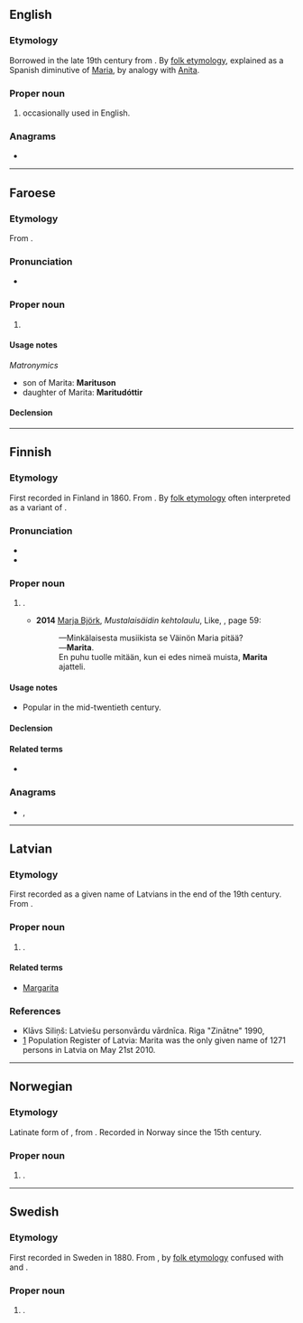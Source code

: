 {{also|marita|mãritã|mărita|märita}}
==English==

===Etymology===
Borrowed in the late 19th century from {{etyl|no|en}} {{m|no|Marita}}. By [[folk etymology]], explained as a Spanish diminutive of [[Maria]], by analogy with [[Anita]].

===Proper noun===
{{en-proper noun}}

# {{given name|female|from=Ancient Greek}} occasionally used in English.

===Anagrams===
* {{anagrams|en|Amrita|Imatra|amrita|tamari}}

----

==Faroese==

===Etymology===
From {{der|fo|no|Marita}}.

===Pronunciation===
* {{IPA|/ˈmɛaːɹɪta/|lang=fo}}
*: {{rhymes|ɛaːɹɪta|lang=fo}}

===Proper noun===
{{head|fo|proper noun|g=f}}

# {{given name|female|lang=fo}}

====Usage notes====
''Matronymics''
* son of Marita: '''Marituson'''
* daughter of Marita: '''Maritudóttir'''

====Declension====
{{fo-decl-proper-noun-s-indef|Marita|Maritu|Maritu|Maritu}}

----

==Finnish==

===Etymology===
First recorded in Finland in 1860. From {{etyl|no|fi}} {{m|no|Marita}}. By [[folk etymology]] often interpreted as a variant of {{m|fi|Maria}}.

===Pronunciation===
* {{IPA|lang=fi|[ˈmɑritɑ]}}
* {{hyphenation|Ma|ri|ta|lang=fi}}

===Proper noun===
{{fi-proper noun}}

# {{given name|female|lang=fi}}.
#* '''2014''' [[w:fi:Marja Björk|Marja Björk]], ''Mustalaisäidin kehtolaulu'', Like, {{ISBN|978-952-01-1077-2}}, page 59:
#*: —Minkälaisesta musiikista se Väinön Maria pitää?
#*: —'''Marita'''.
#*: En puhu tuolle mitään, kun ei edes nimeä muista, '''Marita''' ajatteli.

====Usage notes====
* Popular in the mid-twentieth century.

====Declension====
{{fi-decl-katiska|Marit|a}}<!--kala per joukahainen.puimula.org but -oiden also occurs once in google. borderline-->

====Related terms====
* {{l|fi|Maritta}}

===Anagrams===
* {{l|fi|Maarit}}, {{l|fi|raamit}}

----

==Latvian==

===Etymology===
First recorded as a given name of Latvians in the end of the 19th century. From {{etyl|no|lv}} {{m|no|Marita}}.

===Proper noun===
{{head|lv|proper noun|g=f}}

# {{given name|female|lang=lv}}.

====Related terms====
* [[Margarita]]

===References===
* Klāvs Siliņš: Latviešu personvārdu vārdnīca. Riga "Zinātne" 1990, {{ISBN|5-7966-0278-0}}
* [http://www.pmlp.gov.lv/lv/statistika/personvardu.html] Population Register of Latvia: Marita was the only given name of 1271 persons in Latvia on May 21st 2010.

----

==Norwegian==

===Etymology===
Latinate form of {{m|no|Marit}}, from {{m|no|Margareta||[[Margaret]]}}. Recorded in Norway since the 15th century.

===Proper noun===
{{head|no|proper noun}}

# {{given name|female|lang=no}}.

----

==Swedish==

===Etymology===
First recorded in Sweden in 1880. From {{etyl|no|sv}} {{m|no|Marita}}, by [[folk etymology]] confused with {{m|sv|Maria}} and {{m|sv|Marta}}.

===Proper noun===
{{sv-proper noun|c}}

# {{given name|female|lang=sv}}.